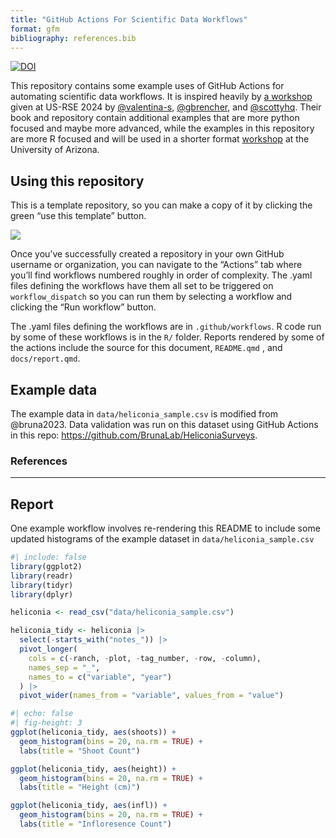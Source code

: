 ```yaml
---
title: "GitHub Actions For Scientific Data Workflows"
format: gfm
bibliography: references.bib
---
```


<!-- README.md is generated from README.qmd.  Do not edit README.md, edit README.qmd instead! -->

[![DOI](https://zenodo.org/badge/880484181.svg)](https://doi.org/10.5281/zenodo.14232509)

This repository contains some example uses of GitHub Actions for automating scientific data workflows.
It is inspired heavily by [a workshop](https://githubactionstutorial-usrse24.readthedocs.io/en/latest/intro.html) given at US-RSE 2024 by [\@valentina-s](https://github.com/valentina-s), [\@gbrencher](https://github.com/gbrencher), and [\@scottyhq](https://github.com/scottyhq).
Their book and repository contain additional examples that are more python focused and maybe more advanced, while the examples in this repository are more R focused and will be used in a shorter format [workshop](https://datascience.cct.arizona.edu/events/automating-research-data-workflows-github-actions) at the University of Arizona.

## Using this repository

This is a template repository, so you can make a copy of it by clicking the green "use this template" button.

![](images/Screenshot.png)

Once you've successfully created a repository in your own GitHub username or organization, you can navigate to the "Actions" tab where you'll find workflows numbered roughly in order of complexity.
The .yaml files defining the workflows have them all set to be triggered on `workflow_dispatch` so you can run them by selecting a workflow and clicking the "Run workflow" button.

The .yaml files defining the workflows are in `.github/workflows`.
R code run by some of these workflows is in the `R/` folder.
Reports rendered by some of the actions include the source for this document, `README.qmd` , and `docs/report.qmd`.

## Example data

The example data in `data/heliconia_sample.csv` is modified from @bruna2023.
Data validation was run on this dataset using GitHub Actions in this repo: <https://github.com/BrunaLab/HeliconiaSurveys>.

### References

::: {#refs}
:::

------------------------------------------------------------------------

## Report

One example workflow involves re-rendering this README to include some updated histograms of the example dataset in `data/heliconia_sample.csv`

```r
#| include: false
library(ggplot2)
library(readr)
library(tidyr)
library(dplyr)

heliconia <- read_csv("data/heliconia_sample.csv")

heliconia_tidy <- heliconia |> 
  select(-starts_with("notes_")) |> 
  pivot_longer(
    cols = c(-ranch, -plot, -tag_number, -row, -column),
    names_sep = "_",
    names_to = c("variable", "year")
  ) |> 
  pivot_wider(names_from = "variable", values_from = "value")
```

```r
#| echo: false
#| fig-height: 3
ggplot(heliconia_tidy, aes(shoots)) +
  geom_histogram(bins = 20, na.rm = TRUE) +
  labs(title = "Shoot Count")

ggplot(heliconia_tidy, aes(height)) +
  geom_histogram(bins = 20, na.rm = TRUE) +
  labs(title = "Height (cm)")

ggplot(heliconia_tidy, aes(infl)) +
  geom_histogram(bins = 20, na.rm = TRUE) +
  labs(title = "Infloresence Count")
```
